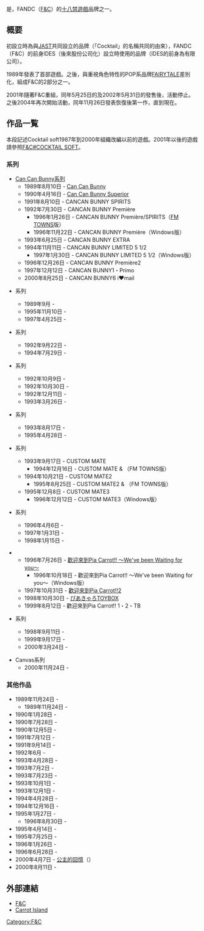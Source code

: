{{nihongo|'''Cocktail soft'''|カクテル・ソフト}}是，FANDC（[[F&C|F&C]]）的[[日本成人遊戲|十八禁遊戲]]品牌之一。

== 概要 ==
初設立時為與[[JAST|JAST]]共同設立的品牌（「Cocktail」的名稱共同的由來），FANDC（F&C）的前身IDES（後來股份公司化）設立時使用的品牌（IDES的前身為{{lang|ja|キララ}}有限公司）。

1989年發表了首部遊戲{{nihongo|《CANCAN BUNNY》|きゃんきゃんバニー}}。之後，與重視角色特性的POP系品牌[[FAIRYTALE|FAIRYTALE]]差別化，組成F&C的2部分之一。

2001年隨著F&C重組，同年5月25日的{{lang|ja|《[[univ|univ 〜恋・はじまるよっ〜]]》}}及2002年5月31日的{{lang|ja|《[[univ_〜愛・おまたせっ〜|univ 〜愛・おまたせっ〜]]》}}發售後，活動停止。之後2004年再次開始活動，同年11月26日發表恢復後第一作{{lang|ja|《[[天空のシンフォニア|天空のシンフォニア]]》}}，直到現在。

== 作品一覧 ==
本段記述Cocktail soft1987年到2000年組織改編以前的遊戲。2001年以後的遊戲請參照[[F&C#COCKTAIL_SOFT（カクテル・ソフト）|F&C#COCKTAIL SOFT]]。

=== 系列 ===
* [[Can_Can_Bunny系列|Can Can Bunny系列]]
** 1989年8月10日  - [[Can_Can_Bunny|Can Can Bunny]]
** 1990年4月16日 - [[Can_Can_Bunny_Superior|Can Can Bunny Superior]]
** 1991年8月10日 - CANCAN BUNNY SPIRITS
** 1992年7月30日 - CANCAN BUNNY Première
*** 1996年1月26日 - CANCAN BUNNY Première/SPIRITS（[[FM_TOWNS|FM TOWNS]]版）	
*** 1996年11月22日 - CANCAN BUNNY Première（Windows版）
** 1993年6月25日 - CANCAN BUNNY EXTRA
** 1994年11月11日 - CANCAN BUNNY LIMITED 5 1/2
*** 1997年1月30日 - CANCAN BUNNY LIMITED 5 1/2（Windows版）
** 1996年12月26日 - CANCAN BUNNY Première2
** 1997年12月12日 - CANCAN BUNNY1・Primo
** 2000年8月25日 - CANCAN BUNNY6 i♥mail
* {{lang|ja|[[晴れのち胸さわぎ|晴れのち]]}}系列
** 1989年9月 - {{lang|ja|晴れのちおおさわぎ!}}
** 1995年11月10日 - {{lang|ja|晴れのち胸さわぎ}}
** 1997年4月25日 - {{lang|ja|晴れのちときどき胸さわぎ}}
* {{lang|ja|[[電撃ナース|電撃ナース]]}}系列
** 1992年9月22日 - {{lang|ja|電撃ナース}}
** 1994年7月29日 - {{lang|ja|電撃ナース2 モアセクシー}}

* {{nihongo|[[LEMON_COCKTAIL|LEMON COCKTAIL]]|レモンカクテル}}系列
** 1992年10月9日 - {{lang|ja|Mayumi -まゆみ-}}
** 1992年10月30日 - {{lang|ja|けらけら星}}
** 1992年12月11日 - {{lang|ja|ウィルの伝言}}
** 1993年3月26日 - {{lang|ja|LEMON COCKTAIL・COLLECTION}}

* {{lang|ja|えろちっくBAKAノベル}}系列
** 1993年8月17日 - {{lang|ja|電話のベルが…}}
** 1995年4月28日 - {{lang|ja|いつかどこかで。}}

* {{nihongo|[[CUSTOM_MATE|CUSTOM MATE]]|カスタムメイト}}系列
** 1993年9月17日 - CUSTOM MATE
*** 1994年12月16日 - CUSTOM MATE & {{lang|ja|電話のベルが…}}（FM TOWNS版）
** 1994年10月21日 - CUSTOM MATE2
*** 1995年8月25日 - CUSTOM MATE2 & {{lang|ja|いつかどこかで。}}（FM TOWNS版）
** 1995年12月8日 - CUSTOM MATE3
*** 1996年12月12日 - CUSTOM MATE3（Windows版）

* {{lang|ja|みっくすキャンディ}}系列
** 1996年4月6日 - {{lang|ja|みっくすキャンディ}}
** 1997年1月31日 - {{lang|ja|みっくすキャンディ2}}
** 1998年1月15日 - {{lang|ja|みっくすキャンディ3}}

* {{nihongo|[[歡迎來到Pia_Carrot!!系列|歡迎來到Pia Carrot!!系列]]|Pia♥キャロットへようこそ!!}}
** 1996年7月26日 - [[歡迎來到Pia_Carrot!!|歡迎來到Pia Carrot!! 〜We've been Waiting for you〜]]
*** 1996年10月18日 - 歡迎來到Pia Carrot!! 〜We've been Waiting for you〜（Windows版）
** 1997年10月31日 - [[歡迎來到Pia_Carrot!!2|歡迎來到Pia Carrot!!2]]
** 1998年10月30日 - [[Piaキャロットへようこそ!!2#ぴあきゃろTOYBOX|ぴあきゃろTOYBOX]]
** 1999年8月12日 - 歡迎來到Pia Carrot!! 1・2・TB

* {{lang|ja|[[With_You_〜みつめていたい〜|With You 〜みつめていたい〜]]}}系列
** 1998年9月11日 - {{lang|ja|With You 〜みつめていたい〜}}
** 1999年9月17日 - {{lang|ja|うぃずゆーTOYBOX}}
** 2000年3月24日 - {{lang|ja|With You + TOYBOX NEW AGE PACK}}

* Canvas系列
** 2000年11月24日 - {{lang|ja|[[Canvas_～茶色的主題～|Canvas 〜セピア色のモチーフ〜]]}}

=== 其他作品 ===
* 1989年11月24日 - {{lang|ja|フルーツ・カクテル}}
** 1989年11月24日 - {{lang|ja|フルーツ・カクテル 別売りデータ集}}
* 1990年1月28日 - {{lang|ja|セーラー服戦士フェリス}}
* 1990年7月28日 - {{lang|ja|世界でいちばん君がすき!}}
* 1990年12月5日 - {{lang|ja|イルミナ!}}
* 1991年7月12日 - {{lang|ja|ナイキ（NIKE）}}
* 1991年9月14日 - {{lang|ja|COSMIC PSYCHO}}
* 1992年6月 - {{lang|ja|美少女通信 CHATのススメ}}
* 1993年4月28日 - {{lang|ja|[[JYB_〜メハメ・ハルーガは秘密の呪文〜|JYB 〜メハメ・ハルーガは秘密の呪文〜]]}}
* 1993年7月2日 - {{lang|ja|クイーンズ・ライブラリー（Queen's Library）}}
* 1993年7月23日 - {{lang|ja|くるくる☆Party 〜プリンセス・クエスト〜}}
* 1993年10月1日 - {{lang|ja|ANGEL}}
* 1993年12月1日 - {{lang|ja|Demon City（デーモンシティー）}}
* 1994年4月28日 - {{lang|ja|ハーフムーンにかわるまで}}
* 1994年12月16日 - {{lang|ja|True Heart}}
* 1995年1月27日 - {{lang|ja|DOKIDOKIバケーション 〜きらめく季節の中で〜}}
** 1996年8月30日 - {{lang|ja|DOKIDOKIバケーション 〜きらめく季節の中で〜（Windows版）}}
* 1995年4月14日 - {{lang|ja|濃縮ANGEL・120%}}
* 1995年7月25日 - {{lang|ja|DORADORAエモーション 〜聖牌伝〜}}
* 1996年1月26日 - {{lang|ja|娘々台風}}
* 1996年6月28日 - {{lang|ja|トラベル☆ジャンクション}}
* 2000年4月7日 - [[公主的回憶|公主的回憶]]（{{lang|ja|PRINCESS MEMORY}}）
* 2000年8月11日 - {{lang|ja|LOVE<sup>2</sup>NAVIGATION 〜恋の免許教習〜}}

== 外部連結 ==
* [http://fandc.co.jp/ F&C]{{Wayback|url=http://fandc.co.jp/ |date=20090917063905 }}{{ja icon}}
* [https://web.archive.org/web/20090415165746/http://www.icardpark.com/island/ Carrot Island]{{ja icon}}

{{F&C}}

{{DEFAULTSORT:COCKTAIL SOFT}}
[[Category:F&C|Category:F&C]]
